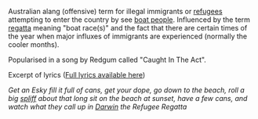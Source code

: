 Australian alang (offensive) term for illegal immigrants or [[refugees]] attempting to enter the country by see [[boat people]].
Influenced by the term [[regatta]] meaning "boat race(s)" and the fact that there are certain times of the year when major influxes of immigrants are experienced (normally the cooler months).

Popularised in a song by Redgum called "Caught In The Act".

Excerpt of lyrics ([http://www.cs.mu.oz.au/~lpcam/caughtact.html#caughtact Full lyrics available here])

''Get an Esky fill it full of cans, get your dope, go down to
the beach, roll a big [[spliff]] about that long sit on the beach
at sunset, have a few cans, and watch what they call up in
[[Darwin_Australia|Darwin]] the Refugee Regatta''